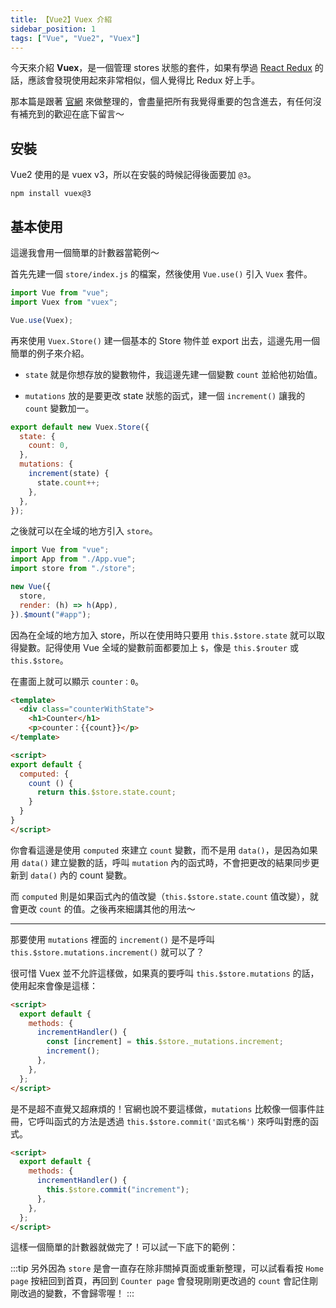 ```yaml
---
title: 【Vue2】Vuex 介紹
sidebar_position: 1
tags: ["Vue", "Vue2", "Vuex"]
---
```



今天來介紹 **Vuex**，是一個管理 stores 狀態的套件，如果有學過 [React Redux](https://react-redux.js.org/) 的話，應該會發現使用起來非常相似，個人覺得比 Redux 好上手。

那本篇是跟著 [官網](https://v3.vuex.vuejs.org/zh/) 來做整理的，會盡量把所有我覺得重要的包含進去，有任何沒有補充到的歡迎在底下留言～

## 安裝

Vue2 使用的是 vuex v3，所以在安裝的時候記得後面要加 `@3`。

```npm
npm install vuex@3
```

## 基本使用

這邊我會用一個簡單的計數器當範例～

首先先建一個 `store/index.js` 的檔案，然後使用 `Vue.use()` 引入 `Vuex` 套件。

```js title='store/index.js'
import Vue from "vue";
import Vuex from "vuex";

Vue.use(Vuex);
```

再來使用 `Vuex.Store()` 建一個基本的 Store 物件並 export 出去，這邊先用一個簡單的例子來介紹。

- `state` 就是你想存放的變數物件，我這邊先建一個變數 `count` 並給他初始值。

- `mutations` 放的是要更改 state 狀態的函式，建一個 `increment()` 讓我的 `count` 變數加一。

```js title='store/index.js'
export default new Vuex.Store({
  state: {
    count: 0,
  },
  mutations: {
    increment(state) {
      state.count++;
    },
  },
});
```

之後就可以在全域的地方引入 `store`。

```js title='main.js'
import Vue from "vue";
import App from "./App.vue";
import store from "./store";

new Vue({
  store,
  render: (h) => h(App),
}).$mount("#app");
```

因為在全域的地方加入 store，所以在使用時只要用 `this.$store.state` 就可以取得變數。記得使用 Vue 全域的變數前面都要加上 `$`，像是 `this.$router` 或 `this.$store`。

在畫面上就可以顯示 `counter：0`。

```html {4,9-13} title='App.vue'
<template>
  <div class="counterWithState">
    <h1>Counter</h1>
    <p>counter：{{count}}</p>
</template>

<script>
export default {
  computed: {
    count () {
      return this.$store.state.count;
    }
  }
}
</script>
```

你會看這邊是使用 `computed` 來建立 `count` 變數，而不是用 `data()`，是因為如果用 `data()` 建立變數的話，呼叫 `mutation` 內的函式時，不會把更改的結果同步更新到 `data()` 內的 count 變數。

而 `computed` 則是如果函式內的值改變（`this.$store.state.count` 值改變），就會更改 `count` 的值。之後再來細講其他的用法～

---

那要使用 `mutations` 裡面的 `increment()` 是不是呼叫 `this.$store.mutations.increment()` 就可以了？

很可惜 Vuex 並不允許這樣做，如果真的要呼叫 `this.$store.mutations` 的話，使用起來會像是這樣：

```html {4-7}
<script>
  export default {
    methods: {
      incrementHandler() {
        const [increment] = this.$store._mutations.increment;
        increment();
      },
    },
  };
</script>
```

是不是超不直覺又超麻煩的！官網也說不要這樣做，`mutations` 比較像一個事件註冊，它呼叫函式的方法是透過 `this.$store.commit('函式名稱')` 來呼叫對應的函式。

```html {4-6}
<script>
  export default {
    methods: {
      incrementHandler() {
        this.$store.commit("increment");
      },
    },
  };
</script>
```

這樣一個簡單的計數器就做完了！可以試一下底下的範例：

<CodeSandbox
  url='https://codesandbox.io/embed/bitter-sun-cs7hlr?fontsize=14&hidenavigation=1&theme=dark'
  title='Vuex'
  initialPath='counter'
  codebasePath='/src/store/index.js'
/>

:::tip
另外因為 `store` 是會一直存在除非關掉頁面或重新整理，可以試看看按 `Home page` 按紐回到首頁，再回到 `Counter page` 會發現剛剛更改過的 `count` 會記住剛剛改過的變數，不會歸零喔！
:::
